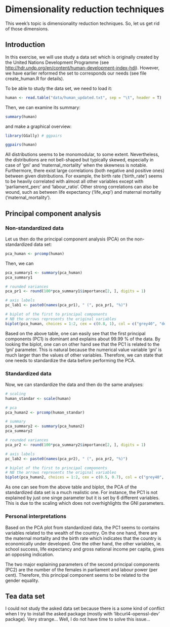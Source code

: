 # Dimensionality reduction techniques

This week's topic is dimensionality reduction techniques. So, let us get rid of those dimensions.

## Introduction

In this exercise, we will use study a data set which is originally created by the United Nations Development Programme (see [http://hdr.undp.org/en/content/human-development-index-hdi](here)). However, we have earlier reformed the set to corresponds our needs (see file create_human.R for details). 

To be able to study the data set, we need to load it:
```r
human <- read.table("data/human_updated.txt", sep = "\t", header = T)
```

Then, we can examine its summary:
```r
summary(human)
```

and make a graphical overview:
```r
library(GGally) # ggpairs
```

```r
ggpairs(human)
```

All distributions seems to be monomodular, to some extent. Nevertheless, the distributions are not bell-shaped but typically skewed, especially in case of 'gni' and 'maternal_mortality' when the skewness is notable. Furthermore, there exist large correlations (both negative and positive ones) between given distributions. For example, the birth rate ('birth_rate') seems to be heavily correlated with almost all other variables except with 'parliament_perc' and 'labour_ratio'. Other strong correlations can also be wound, such as between life expectancy ('life_exp') and maternal mortality ('maternal_mortality').

## Principal component analysis

### Non-standardized data

Let us then do the principal component analysis (PCA) on the non-standardized data set:
```r
pca_human <- prcomp(human)
```

Then, we can
```r
pca_summary1 <- summary(pca_human)
pca_summary1
```

```r
# rounded variances
pca_pr1 <- round(100*pca_summary1$importance[2, ], digits = 1)

# axis labels
pc_lab1 <- paste0(names(pca_pr1), " (", pca_pr1, "%)")

# biplot of the first to principal components
# NB the arrows represents the original variables
biplot(pca_human, choices = 1:2, cex = c(0.8, 1), col = c("grey40", "deeppink2"), xlab = pc_lab1[1], ylab = pc_lab1[2])
```

Based on the above table, one can easily see that the first principal components (PC1) is dominant and explains about 99.99 % of the data. By looking the biplot, one can on other hand see that the PC1 is related to the 'gni' parameter. This is natural because the numerical value variable 'gni' is much larger than the values of other variables. Therefore, we can state that one needs to standardize the data before performing the PCA.

### Standardized data

Now, we can standardize the data and then do the same analyses:
```r
# scaling
human_standar <- scale(human)

# pca
pca_human2 <- prcomp(human_standar)
```

```r
# summary
pca_summary2 <- summary(pca_human2)
pca_summary2
```

```r
# rounded variances
pca_pr2 <- round(100*pca_summary2$importance[2, ], digits = 1)

# axis labels
pc_lab2 <- paste0(names(pca_pr2), " (", pca_pr2, "%)")

# biplot of the first to principal components
# NB the arrows represents the original variables
biplot(pca_human2, choices = 1:2, cex = c(0.5, 0.7), col = c("grey40", "deeppink2"), xlab = pc_lab2[1], ylab = pc_lab2[2])
```

As one can see from the above table and biplot, the PCA of the standardized data set is a much realistic one. For instance, the PC1 is not explained by just one singe parameter but it is set by 6 different variables. This is due to the scaling which does not overhighlights the GNI parameters.

### Personal interpretations

Based on the PCA plot from standardized data, the PC1 seems to contains variables related to the wealth of the country. On the one hand, there are the maternal mortality and the birth rate which indicates that the country is economically under	developed. One the other hand, the other variables, ie. school success, life expectancy and gross national income per capita, gives an opposing indication. 

The two major explaining parameters of the second principal components (PC2) are the number of the females in parliament and labour power (per cent). Therefore, this principal component seems to be related to the gender equality.

## Tea data set

I could not study the asked data set because there is a some kind of conflict when I try to install the asked package (mostly with 'libcurl4-openssl-dev' package). Very strange... Well, I do not have time to solve this issue...